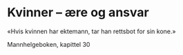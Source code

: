
# Kvinner – ære og ansvar

«Hvis kvinnen har ektemann, tar han rettsbot for sin kone.»

Mannhelgeboken, kapittel 30

<Work id="ubb-diplom-0034" />
